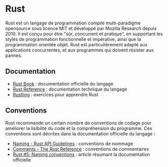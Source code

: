 # Rust

Rust est un langage de programmation compilé multi-paradigme opensource sous licence MIT et développé par Mozilla Research depuis 2010.
Il est conçu pour être "sûr, concurrent et pratique", en supportant les styles de programmation fonctionnelle et impérative, ainsi que la programmation orientée objet.
Rust est particulièrement adapté aux applications concurrentes, et aux programmes qui doivent résister aux pannes.

## Documentation

- [Rust Book](https://doc.rust-lang.org/book/) : documentation officielle du langage
- [Rust Reference](https://doc.rust-lang.org/reference/index.html) : documentation technique du langage
- [Rustling](https://github.com/rust-lang/rustlings) : exercices pour apprendre Rust

## Conventions

Rust recommande un certain nombre de conventions de codage pour améliorer la lisibilité du code et la compréhension du programme.
Ces conventions sont décrites dans la documentation officielle du langage :

- [Naming - Rust API Guidelines](https://rust-lang.github.io/api-guidelines/naming.html) : conventions de nommage
- [Comments - The Rust Reference](https://doc.rust-lang.org/reference/comments.html) : conventions de commentaires
- [Rust #5: Naming conventions](https://dev.to/cthutu/rust-5-naming-conventions-3cjf) : article résumant la documentation officielle
